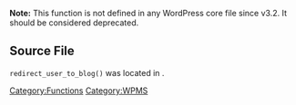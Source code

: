'''Note:''' This function is not defined in any WordPress core file since v3.2. It should be considered deprecated.

== Source File ==
<tt>redirect_user_to_blog()</tt> was located in {{Trac|wp-admin/includes/ms.php}}.

{{Tag Footer}}
{{Stub}}

[[Category:Functions]][[Category:WPMS]]